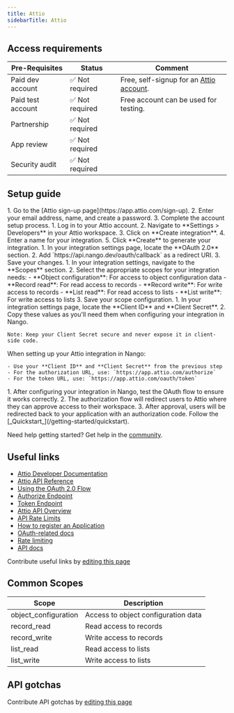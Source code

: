 ```yaml
---
title: Attio
sidebarTitle: Attio
---
```



<Overview />
<PreBuiltTooling />
<PreBuiltUseCases />

## Access requirements
| Pre-Requisites | Status | Comment|
| - | - | - |
| Paid dev account | ✅ Not required | Free, self-signup for an [Attio account](https://app.attio.com/sign-up). |
| Paid test account | ✅ Not required | Free account can be used for testing. |
| Partnership | ✅ Not required | |
| App review | ✅ Not required | |
| Security audit | ✅ Not required | |


## Setup guide

<Steps>
  <Step title="Create an Attio account">
    1. Go to the [Attio sign-up page](https://app.attio.com/sign-up).
    2. Enter your email address, name, and create a password.
    3. Complete the account setup process.
  </Step>
  <Step title="Create a new integration">
    1. Log in to your Attio account.
    2. Navigate to **Settings > Developers** in your Attio workspace.
    3. Click on **Create integration**.
    4. Enter a name for your integration.
    5. Click **Create** to generate your integration.
  </Step>
  <Step title="Configure OAuth settings">
    1. In your integration settings page, locate the **OAuth 2.0** section.
    2. Add `https://api.nango.dev/oauth/callback` as a redirect URI.
    3. Save your changes.
  </Step>
  <Step title="Configure integration scopes">
    1. In your integration settings, navigate to the **Scopes** section.
    2. Select the appropriate scopes for your integration needs:
       - **Object configuration**: For access to object configuration data
       - **Record read**: For read access to records
       - **Record write**: For write access to records
       - **List read**: For read access to lists
       - **List write**: For write access to lists
    3. Save your scope configuration.
  </Step>
  <Step title="Obtain your OAuth credentials">
    1. In your integration settings page, locate the **Client ID** and **Client Secret**.
    2. Copy these values as you'll need them when configuring your integration in Nango.
    
    Note: Keep your Client Secret secure and never expose it in client-side code.
  </Step>
  <Step title="Configure your integration in Nango">
    When setting up your Attio integration in Nango:
    
    - Use your **Client ID** and **Client Secret** from the previous step
    - For the authorization URL, use: `https://app.attio.com/authorize`
    - For the token URL, use: `https://app.attio.com/oauth/token`
  </Step>
  <Step title="Test the OAuth flow">
    1. After configuring your integration in Nango, test the OAuth flow to ensure it works correctly.
    2. The authorization flow will redirect users to Attio where they can approve access to their workspace.
    3. After approval, users will be redirected back to your application with an authorization code.
  </Step>
  <Step title="Next">
    Follow the [_Quickstart_](/getting-started/quickstart).
  </Step>
</Steps>

<Tip>Need help getting started? Get help in the [community](https://nango.dev/slack).</Tip>


## Useful links


-   [Attio Developer Documentation](https://developers.attio.com/docs)
-   [Attio API Reference](https://developers.attio.com/reference)
-   [Using the OAuth 2.0 Flow](https://developers.attio.com/reference/using-oauth)
-   [Authorize Endpoint](https://developers.attio.com/reference/get_authorize)
-   [Token Endpoint](https://developers.attio.com/reference/post_oauth-token)
-   [Attio API Overview](https://developers.attio.com/docs/introduction)
-   [API Rate Limits](https://developers.attio.com/reference/rate-limits)
-   [How to register an Application](https://developers.attio.com/docs/integrations)
-   [OAuth-related docs](https://developers.attio.com/reference/using-oauth)
-   [Rate limiting](https://developers.attio.com/docs/rate-limiting)
-   [API docs](https://developers.attio.com/reference/get_v2-objects)


<Note>Contribute useful links by [editing this page](https://github.com/nangohq/nango/tree/master/docs-v2/integrations/all/attio.mdx)</Note>

## Common Scopes

| Scope | Description |
| ----- | ----------- |
| object_configuration | Access to object configuration data |
| record_read | Read access to records |
| record_write | Write access to records |
| list_read | Read access to lists |
| list_write | Write access to lists |

## API gotchas

<Note>Contribute API gotchas by [editing this page](https://github.com/nangohq/nango/tree/master/docs-v2/integrations/all/attio.mdx)</Note>
